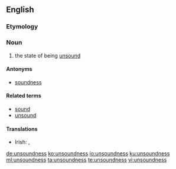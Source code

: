 ==English==

===Etymology===
{{confix|un|sound|ness}}

===Noun===
{{en-noun|es|-}}

# the state of being [[unsound]]

====Antonyms====
* [[soundness]]

====Related terms====
* [[sound]]
* [[unsound]]

====Translations====
{{trans-top|the state of being unsound}}
* Irish: {{t-|ga|fabht|m}}, {{t-|ga|fabhtacht|f}}
{{trans-mid}}
{{trans-bottom}}

[[de:unsoundness]]
[[ko:unsoundness]]
[[io:unsoundness]]
[[ku:unsoundness]]
[[ml:unsoundness]]
[[ta:unsoundness]]
[[te:unsoundness]]
[[vi:unsoundness]]